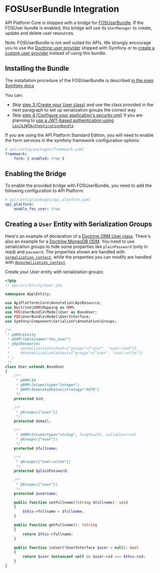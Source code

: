 # FOSUserBundle Integration

API Platform Core is shipped with a bridge for [FOSUserBundle](https://github.com/FriendsOfSymfony/FOSUserBundle).
If the FOSUser bundle is enabled, this bridge will use its `UserManager` to create, update and delete user resources.

Note: FOSUserBundle is not well suited for APIs. We strongly encourage you to use the [Doctrine user provider](https://symfony.com/doc/current/security/user_provider.html#entity-user-provider)
shipped with Symfony or to [create a custom user provider](https://symfony.com/doc/current/security/user_provider.html#creating-a-custom-user-provider)
instead of using this bundle.

## Installing the Bundle

The installation procedure of the FOSUserBundle is described [in the main Symfony docs](https://symfony.com/doc/master/bundles/FOSUserBundle/index.html)

You can:

-   Skip [step 3 (Create your User class)](https://symfony.com/doc/master/bundles/FOSUserBundle/index.html#step-3-create-your-user-class)
    and use the class provided in the next paragraph to set up serialization groups the correct way
-   Skip [step 4 (Configure your application's security.yml)](https://symfony.com/doc/master/bundles/FOSUserBundle/index.html#step-4-configure-your-application-s-security-yml)
    if you are planning to [use a JWT-based authentication using `LexikJWTAuthenticationBundle`](jwt.md)

If you are using the API Platform Standard Edition, you will need to enable the form services in the symfony framework
configuration options:

```yaml
# api/config/packages/framework.yaml
framework:
    form: { enabled: true }
```

## Enabling the Bridge

To enable the provided bridge with FOSUserBundle, you need to add the following configuration to API Platform:

```yaml
# api/config/packages/api_platform.yaml
api_platform:
    enable_fos_user: true
```

## Creating a `User` Entity with Serialization Groups

Here's an example of declaration of a [Doctrine ORM User class](https://github.com/FriendsOfSymfony/FOSUserBundle/blob/master/Resources/doc/index.rst#a-doctrine-orm-user-class).
There's also an example for a [Doctrine MongoDB ODM](https://github.com/FriendsOfSymfony/FOSUserBundle/blob/master/Resources/doc/index.rst#b-mongodb-user-class).
You need to use serialization groups to hide some properties like `plainPassword` (only in read) and `password`. The properties
shown are handled with [`normalization_context`](serialization.md#normalization), while the properties
you can modify are handled with [`denormalization_context`](serialization.md#denormalization).

Create your User entity with serialization groups:

```php
<?php
// api/src/Entity/User.php

namespace App\Entity;

use ApiPlatform\Core\Annotation\ApiResource;
use Doctrine\ORM\Mapping as ORM;
use FOS\UserBundle\Model\User as BaseUser;
use FOS\UserBundle\Model\UserInterface;
use Symfony\Component\Serializer\Annotation\Groups;

/**
 * @ORM\Entity
 * @ORM\Table(name="fos_user")
 * @ApiResource(
 *     normalizationContext={"groups"={"user", "user:read"}},
 *     denormalizationContext={"groups"={"user", "user:write"}}
 * )
 */
class User extends BaseUser
{
    /**
     * @ORM\Id
     * @ORM\Column(type="integer")
     * @ORM\GeneratedValue(strategy="AUTO")
     */
    protected $id;

    /**
     * @Groups({"user"})
     */
    protected $email;

    /**
     * @ORM\Column(type="string", length=255, nullable=true)
     * @Groups({"user"})
     */
    protected $fullname;

    /**
     * @Groups({"user:write"})
     */
    protected $plainPassword;

    /**
     * @Groups({"user"})
     */
    protected $username;

    public function setFullname(?string $fullname): void
    {
        $this->fullname = $fullname;
    }

    public function getFullname(): ?string
    {
        return $this->fullname;
    }

    public function isUser(?UserInterface $user = null): bool
    {
        return $user instanceof self && $user->id === $this->id;
    }
}
```
